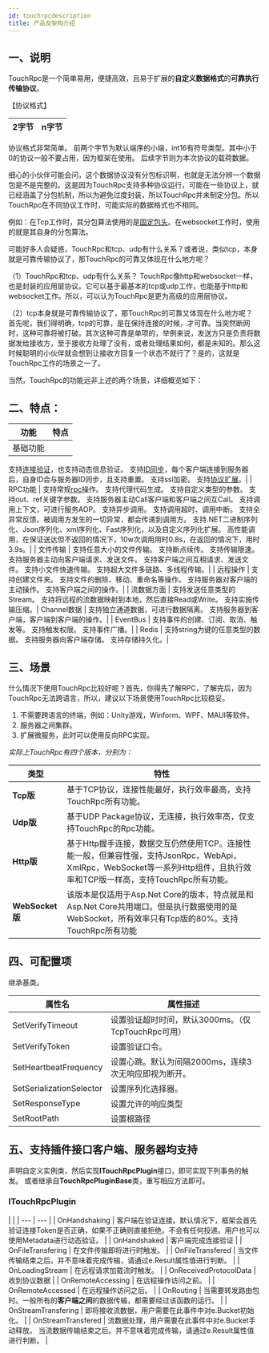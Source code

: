 ```yaml
---
id: touchrpcdescription
title: 产品及架构介绍
---
```



## 一、说明

TouchRpc是一个简单易用，便捷高效，且易于扩展的**自定义数据格式**的**可靠执行传输协议**。

【协议格式】

| 2字节 | n字节 |
| --- | --- |

协议格式非常简单。
前两个字节为默认端序的小端，int16有符号类型。其中小于0的协议一般不要占用，因为框架在使用。
后续字节则为本次协议的载荷数据。

细心的小伙伴可能会问，这个数据协议没有分包标识啊，也就是无法分辨一个数据包是不是完整的。这是因为TouchRpc支持多种协议运行，可能在一些协议上，就已经涵盖了分包机制，所以为避免过度封装，所以TouchRpc并未制定分包。所以TouchRpc在不同协议工作时，可能实际的数据格式也不相同。

例如：在Tcp工作时，其分包算法使用的是[固定包头](./fixedheaderpackageadapter.mdx)。在websocket工作时，使用的就是其自身的分包算法。

可能好多人会疑惑，TouchRpc和tcp、udp有什么关系？或者说，类似tcp，本身就是可靠传输协议了，那TouchRpc的可靠又体现在什么地方呢？

（1）TouchRpc和tcp、udp有什么关系？
TouchRpc像http和websocket一样，也是封装的应用层协议。它可以基于最基本的tcp或udp工作，也能基于http和websocket工作。所以，可以认为TouchRpc是更为高级的应用层协议。

（2）tcp本身就是可靠传输协议了，那TouchRpc的可靠又体现在什么地方呢？
首先呢，我们得明确，tcp的可靠，是在保持连接的时候，才可靠。当突然断网时，这种可靠将被打破。其次这种可靠是单项的，举例来说，发送方只是负责将数据发给接收方，至于接收方处理了没有，或者处理结果如何，都是未知的。那么这时候聪明的小伙伴就会想到让接收方回复一个状态不就行了？是的，这就是TouchRpc工作的场景之一了。

当然，TouchRpc的功能远非上述的两个场景，详细概览如下：


## 二、特点：

| **功能** | **特点** |
| --- | --- |
| 基础功能 |
支持[连接验证](./touchrpcbase.mdx)，也支持动态信息验证。
支持[ID同步](./touchrpcbase.mdx)，每个客户端连接到服务器后，自身ID会与服务器ID同步，且支持重置。
支持ssl加密。
支持[协议扩展](./touchrpcbase.mdx)。|
| RPC功能 |
支持常规[rpc](./touchrpcbase.mdx)操作。
支持代理代码生成。
支持自定义类型的参数。
支持out、ref关键字参数。
支持服务器主动Call客户端和客户端之间互Call。
支持调用上下文，可进行服务AOP。
支持异步调用。
支持调用超时、调用中断。
支持全异常反馈，被调用方发生的一切异常，都会传递到调用方。
支持.NET二进制序列化、Json序列化、xml序列化、Fast序列化，以及自定义序列化扩展。
高性能调用，在保证送达但不返回的情况下，10w次调用用时0.8s，在返回的情况下，用时3.9s。|
| 文件传输 |
支持任意大小的文件传输。
支持断点续传。
支持传输限速。
支持服务器主动向客户端请求、发送文件。
支持客户端之间互相请求、发送文件。
支持小文件快速传输。
支持超大文件多链路、多线程传输。|
| 远程操作 |
支持创建文件夹。
支持文件的删除、移动、重命名等操作。
支持服务器对客户端的主动操作。
支持客户端之间的操作。|
| 流数据方面 |
支持发送任意类型的Stream。
支持将远程的流数据映射到本地，然后直接Read或Write。
支持实施传输压缩。| Channel数据 |
支持独立通道数据，可进行数据隔离。
支持服务器到客户端，客户端到客户端的操作。|
| EventBus |
支持事件的创建、订阅、取消、触发等。
支持触发权限。
支持事件广播。|
| Redis |
支持string为键的任意类型的数据。
支持服务器向客户端存储。
支持存储持久化。|


## 三、场景

什么情况下使用TouchRpc比较好呢？首先，你得先了解RPC，了解完后，因为TouchRpc无法跨语言，所以，建议以下场景使用TouchRpc比较稳妥。

1. 不需要跨语言的终端，例如：Unity游戏，Winform、WPF、MAUI等软件。
2. 服务器之间集群。
3. 扩展微服务，此时可以使用反向RPC实现。

*实际上TouchRpc有四个版本，分别为：*

| **类型** | **特性** |
| --- | --- |
| **Tcp版** | 基于TCP协议，连接性能最好，执行效率最高，支持TouchRpc所有功能。 |
| **Udp版** | 基于UDP Package协议，无连接，执行效率高，仅支持TouchRpc的Rpc功能。 |
| **Http版** | 基于Http握手连接，数据交互仍然使用TCP。连接性能一般，但兼容性强，支持JsonRpc，WebApi，XmlRpc，WebSocket等一系列Http组件，且执行效率和TCP版一样高，支持TouchRpc所有功能。 |
| **WebSocket版** | 该版本是仅适用于Asp.Net Core的版本，特点就是和Asp.Net Core共用端口。但是执行数据使用的是WebSocket，所有效率只有Tcp版的80%。支持TouchRpc所有功能 |


## 四、可配置项

继承基类。

| **属性名** | **属性描述** |
| --- | --- |
| SetVerifyTimeout | 设置验证超时时间，默认3000ms。（仅TcpTouchRpc可用） |
| SetVerifyToken | 设置验证口令。 |
| SetHeartbeatFrequency | 设置心跳。默认为间隔2000ms，连续3次无响应即视为断开。 |
| SetSerializationSelector | 设置序列化选择器。 |
| SetResponseType | 设置允许的响应类型 |
| SetRootPath | 设置根路径 |


## 五、支持插件接口客户端、服务器均支持

声明自定义实例类，然后实现**ITouchRpcPlugin**接口，即可实现下列事务的触发。
或者继承自**TouchRpcPluginBase**类，重写相应方法即可。


### **ITouchRpcPlugin**

|  |
| --- | --- |
| OnHandshaking | 客户端在验证连接。默认情况下，框架会首先验证连接Token是否正确，如果不正确则直接拒绝。不会有任何投递。用户也可以使用Metadata进行动态验证。 |
| OnHandshaked | 客户端完成连接验证 |
| OnFileTransfering | 在文件传输即将进行时触发。 |
| OnFileTransfered | 当文件传输结束之后。并不意味着完成传输，请通过e.Result属性值进行判断。 |
| OnLoadingStream | 在远程请求加载流时触发。 |
| OnReceivedProtocolData | 收到协议数据 |
| OnRemoteAccessing | 在远程操作访问之前。 |
| OnRemoteAccessed | 在远程操作访问之后。 |
| OnRouting | 当需要转发路由包时。一般所有的**客户端之间**的数据传输，都需要经过该函数的运行。 |
| OnStreamTransfering | 即将接收流数据，用户需要在此事件中对e.Bucket初始化。 |
| OnStreamTransfered | 流数据处理，用户需要在此事件中对e.Bucket手动释放。 当流数据传输结束之后。并不意味着完成传输，请通过e.Result属性值进行判断。 |
